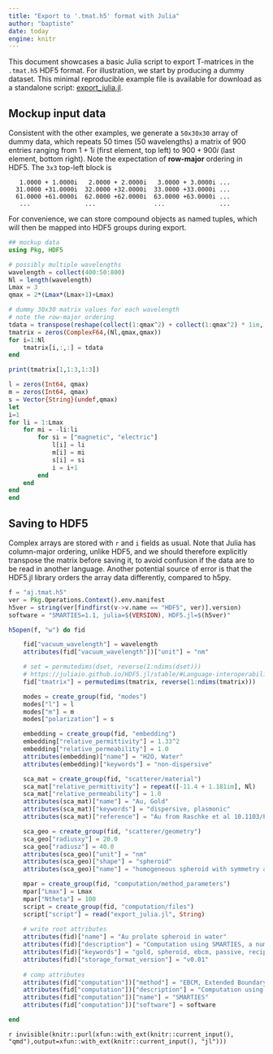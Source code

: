 ```yaml
---
title: "Export to '.tmat.h5' format with Julia"
author: "baptiste"
date: today
engine: knitr
---
```


This document showcases a basic Julia script to export T-matrices in the `.tmat.h5` HDF5 format. For illustration, we start by producing a dummy dataset. This minimal reproducible example file is available for download as a standalone script: [export_julia.jl](export_julia.jl).

## Mockup input data

Consistent with the other examples, we generate a `50x30x30` array of dummy data, which repeats 50 times (50 wavelengths) a matrix of 900 entries ranging from $1+1i$ (first element, top left) to $900 + 900i$ (last element, bottom right). Note the expectation of **row-major** ordering in HDF5. The `3x3` top-left block is

```
   1.0000 + 1.0000i   2.0000 + 2.0000i   3.0000 + 3.0000i ...
  31.0000 +31.0000i  32.0000 +32.0000i  33.0000 +33.0000i ...
  61.0000 +61.0000i  62.0000 +62.0000i  63.0000 +63.0000i ...
   ...               ...                ...               ...
```

For convenience, we can store compound objects as named tuples, which will then be mapped into HDF5 groups during export. 

```julia
## mockup data
using Pkg, HDF5

# possibly multiple wavelengths
wavelength = collect(400:50:800)
Nl = length(wavelength)
Lmax = 3
qmax = 2*(Lmax*(Lmax+1)+Lmax)

# dummy 30x30 matrix values for each wavelength
# note the row-major ordering
tdata = transpose(reshape(collect(1:qmax^2) + collect(1:qmax^2) * 1im, (qmax,qmax)))
tmatrix = zeros(ComplexF64,(Nl,qmax,qmax))
for i=1:Nl
    tmatrix[i,:,:] = tdata
end

print(tmatrix[1,1:3,1:3])

l = zeros(Int64, qmax)
m = zeros(Int64, qmax)
s = Vector{String}(undef,qmax)
let
i=1
for li = 1:Lmax
    for mi = -li:li
        for si = ["magnetic", "electric"]
            l[i] = li
            m[i] = mi
            s[i] = si
            i = i+1
        end
    end
end
end

```


## Saving to HDF5

Complex arrays are stored with `r` and `i` fields as usual. Note that Julia has column-major ordering, unlike HDF5, and we should therefore explicitly transpose the matrix before saving it, to avoid confusion if the data are to be read in another language. Another potential source of error is that the HDF5.jl library orders the array data differently, compared to h5py.

```julia
f = "aj.tmat.h5"
ver = Pkg.Operations.Context().env.manifest
h5ver = string(ver[findfirst(v->v.name == "HDF5", ver)].version)
software = "SMARTIES=1.1, julia=$(VERSION), HDF5.jl=$(h5ver)"

h5open(f, "w") do fid

    fid["vacuum_wavelength"] = wavelength
    attributes(fid["vacuum_wavelength"])["unit"] = "nm"

    # set = permutedims(dset, reverse(1:ndims(dset)))
    # https://juliaio.github.io/HDF5.jl/stable/#Language-interoperability-with-row-and-column-major-order-arrays
    fid["tmatrix"] = permutedims(tmatrix, reverse(1:ndims(tmatrix)))

    modes = create_group(fid, "modes") 
    modes["l"] = l
    modes["m"] = m
    modes["polarization"] = s

    embedding = create_group(fid, "embedding") 
    embedding["relative_permittivity"] = 1.33^2
    embedding["relative_permeability"] = 1.0
    attributes(embedding)["name"] = "H2O, Water"
    attributes(embedding)["keywords"] = "non-dispersive"

    sca_mat = create_group(fid, "scatterer/material") 
    sca_mat["relative_permittivity"] = repeat([-11.4 + 1.181im], Nl)
    sca_mat["relative_permeability"] = 1.0
    attributes(sca_mat)["name"] = "Au, Gold"
    attributes(sca_mat)["keywords"] = "dispersive, plasmonic"
    attributes(sca_mat)["reference"] = "Au from Raschke et al 10.1103/PhysRevB.86.235147"

    sca_geo = create_group(fid, "scatterer/geometry") 
    sca_geo["radiusxy"] = 20.0
    sca_geo["radiusz"] = 40.0
    attributes(sca_geo)["unit"] = "nm"
    attributes(sca_geo)["shape"] = "spheroid"
    attributes(sca_geo)["name"] = "homogeneous spheroid with symmetry axis z"

    mpar = create_group(fid, "computation/method_parameters") 
    mpar["Lmax"] = Lmax
    mpar["Ntheta"] = 100
    script = create_group(fid, "computation/files") 
    script["script"] = read("export_julia.jl", String)
    
    # write root attributes
    attributes(fid)["name"] = "Au prolate spheroid in water"
    attributes(fid)["description"] = "Computation using SMARTIES, a numerically robust EBCM implementation for spheroids"
    attributes(fid)["keywords"] = "gold, spheroid, ebcm, passive, reciprocal, czinfinity, mirrorxyz"    
    attributes(fid)["storage_format_version"] = "v0.01"
    
    # comp attributes
    attributes(fid["computation"])["method"] = "EBCM, Extended Boundary Condition Method"
    attributes(fid["computation"])["description"] = "Computation using SMARTIES, a numerically robust EBCM implementation for spheroids"
    attributes(fid["computation"])["name"] = "SMARTIES"
    attributes(fid["computation"])["software"] = software

end

```


<!-- export the code into standalone file -->
`r invisible(knitr::purl(xfun::with_ext(knitr::current_input(), "qmd"),output=xfun::with_ext(knitr::current_input(), "jl")))`


